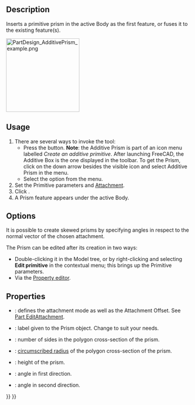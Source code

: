 <languages/>
<translate>

<!--T:11-->
{{Docnav
|[[PartDesign_AdditiveTorus|Additive torus]]
|[[PartDesign_AdditiveWedge|Additive wedge]]
|[[PartDesign_Workbench|PartDesign]]
|IconL=PartDesign_AdditiveTorus.svg
|IconR=PartDesign_AdditiveWedge.svg
|IconC=Workbench_PartDesign.svg
}}

<!--T:1-->
{{GuiCommand
|Name=PartDesign AdditivePrism
|MenuLocation=Part Design → Create an additive primitive → Additive Prism
|Workbenches=[[PartDesign_Workbench|PartDesign]]
|Version=0.17
|SeeAlso=[[PartDesign_CompPrimitiveAdditive|PartDesign CompPrimitiveAdditive]], [[PartDesign_SubtractivePrism|PartDesign SubtractivePrism]]
}}

==Description== <!--T:2-->

<!--T:3-->
Inserts a primitive prism in the active Body as the first feature, or fuses it to the existing feature(s).

</translate>
[[File:PartDesign_AdditivePrism_example.png|200px]]
<translate>

==Usage== <!--T:5-->

<!--T:6-->
# There are several ways to invoke the tool:
#* Press the {{Button|[[File:PartDesign_AdditivePrism.svg|16px]] [[PartDesign_AdditivePrism|Additive Prism]]}} button. '''Note''': the Additive Prism is part of an icon menu labelled ''Create an additive primitive''. After launching FreeCAD, the Additive Box is the one displayed in the toolbar. To get the Prism, click on the down arrow besides the visible icon and select Additive Prism in the menu.
#* Select the {{MenuCommand|Part Design → Create an additive primitive → [[Image:PartDesign_AdditivePrism.svg|16px]] Additive Prism}} option from the menu.
# Set the Primitive parameters and [[Part_EditAttachment|Attachment]].
# Click {{Button|OK}}.
# A Prism feature appears under the active Body.

==Options== <!--T:7-->

<!--T:15-->
It is possible to create skewed prisms by specifying angles in respect to the normal vector of the chosen attachment.

<!--T:8-->
The Prism can be edited after its creation in two ways:
* Double-clicking it in the Model tree, or by right-clicking and selecting '''Edit primitive''' in the contextual menu; this brings up the Primitive parameters.
* Via the [[Property_editor|Property editor]].

==Properties== <!--T:9-->

<!--T:10-->
* {{PropertyData|Attachment}}: defines the attachment mode as well as the Attachment Offset. See [[Part_EditAttachment|Part EditAttachment]].
* {{PropertyData|Label}}: label given to the Prism object. Change to suit your needs.
* {{PropertyData|Polygon}}: number of sides in the polygon cross-section of the prism.
* {{PropertyData|Circumradius}}: [https://en.wikipedia.org/wiki/Circumscribed_circle circumscribed radius] of the polygon cross-section of the prism.
* {{PropertyData|Height}}: height of the prism.
* {{PropertyData|First Angle}}: angle in first direction.
* {{PropertyData|Second Angle}}: angle in second direction.


<!--T:12-->
{{Docnav
|[[PartDesign_AdditiveTorus|Additive torus]]
|[[PartDesign_AdditiveWedge|Additive wedge]]
|[[PartDesign_Workbench|PartDesign]]
|IconL=PartDesign_AdditiveTorus.svg
|IconR=PartDesign_AdditiveWedge.svg
|IconC=Workbench_PartDesign.svg
}}

</translate>
{{PartDesign_Tools_navi{{#translation:}}}}
{{Userdocnavi{{#translation:}}}}